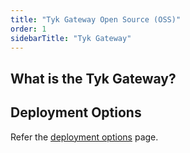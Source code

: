 ```yaml
---
title: "Tyk Gateway Open Source (OSS)"
order: 1
sidebarTitle: "Tyk Gateway"
---
```



## What is the Tyk Gateway?

<TykGatewayFeaturesInclude/>

## Deployment Options

Refer the [deployment options](/docs/apim) page.